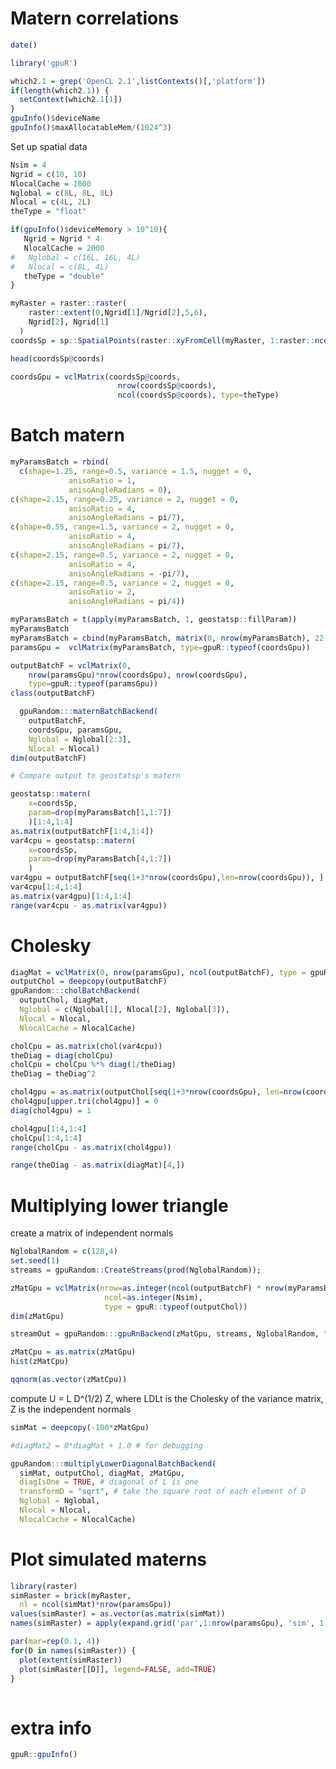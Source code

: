 <!--
%\VignetteEngine{knitr::knitr}
%\VignetteIndexEntry{Matern correlations}
-->


# Matern correlations

```r
date()
```


```r
library('gpuR')
```


```r
which2.1 = grep('OpenCL 2.1',listContexts()[,'platform'])
if(length(which2.1)) {
  setContext(which2.1[1])
}
gpuInfo()$deviceName
gpuInfo()$maxAllocatableMem/(1024^3)
```

Set up spatial data

```r

Nsim = 4
Ngrid = c(10, 10)
NlocalCache = 1000
Nglobal = c(8L, 8L, 8L)
Nlocal = c(4L, 2L)
theType = "float"

if(gpuInfo()$deviceMemory > 10^10){
   Ngrid = Ngrid * 4
   NlocalCache = 2000
#   Nglobal = c(16L, 16L, 4L)
#   Nlocal = c(8L, 4L)
   theType = "double"
}

myRaster = raster::raster(
    raster::extent(0,Ngrid[1]/Ngrid[2],5,6),
    Ngrid[2], Ngrid[1]
  )
coordsSp = sp::SpatialPoints(raster::xyFromCell(myRaster, 1:raster::ncell(myRaster)))

head(coordsSp@coords)

coordsGpu = vclMatrix(coordsSp@coords, 
                        nrow(coordsSp@coords), 
                        ncol(coordsSp@coords), type=theType)
```



# Batch matern

```r
myParamsBatch = rbind(
  c(shape=1.25, range=0.5, variance = 1.5, nugget = 0, 
             anisoRatio = 1, 
             anisoAngleRadians = 0), 
c(shape=2.15, range=0.25, variance = 2, nugget = 0, 
             anisoRatio = 4, 
             anisoAngleRadians = pi/7),
c(shape=0.55, range=1.5, variance = 2, nugget = 0, 
             anisoRatio = 4, 
             anisoAngleRadians = pi/7),
c(shape=2.15, range=0.5, variance = 2, nugget = 0, 
             anisoRatio = 4, 
             anisoAngleRadians = -pi/7),
c(shape=2.15, range=0.5, variance = 2, nugget = 0, 
             anisoRatio = 2, 
             anisoAngleRadians = pi/4))

myParamsBatch = t(apply(myParamsBatch, 1, geostatsp::fillParam))
myParamsBatch
myParamsBatch = cbind(myParamsBatch, matrix(0, nrow(myParamsBatch), 22-ncol(myParamsBatch)))
paramsGpu =  vclMatrix(myParamsBatch, type=gpuR::typeof(coordsGpu))

outputBatchF = vclMatrix(0, 
    nrow(paramsGpu)*nrow(coordsGpu), nrow(coordsGpu),
    type=gpuR::typeof(paramsGpu))
class(outputBatchF)
```


```r
  gpuRandom:::maternBatchBackend(
    outputBatchF,
    coordsGpu, paramsGpu,  
    Nglobal = Nglobal[2:3], 
    Nlocal = Nlocal)
dim(outputBatchF)
```



```r
# Compare output to geostatsp's matern

geostatsp::matern(
    x=coordsSp,
    param=drop(myParamsBatch[1,1:7])
    )[1:4,1:4]
as.matrix(outputBatchF[1:4,1:4])
var4cpu = geostatsp::matern(
    x=coordsSp,
    param=drop(myParamsBatch[4,1:7])
    )
var4gpu = outputBatchF[seq(1+3*nrow(coordsGpu),len=nrow(coordsGpu)), ]
var4cpu[1:4,1:4]
as.matrix(var4gpu)[1:4,1:4]
range(var4cpu - as.matrix(var4gpu))
```

# Cholesky


```r
diagMat = vclMatrix(0, nrow(paramsGpu), ncol(outputBatchF), type = gpuR::typeof(outputBatchF))
outputChol = deepcopy(outputBatchF)
gpuRandom:::cholBatchBackend(
  outputChol, diagMat, 
  Nglobal = c(Nglobal[1], Nlocal[2], Nglobal[3]),
  Nlocal = Nlocal,
  NlocalCache = NlocalCache)
```

```r
cholCpu = as.matrix(chol(var4cpu))
theDiag = diag(cholCpu)
cholCpu = cholCpu %*% diag(1/theDiag)
theDiag = theDiag^2

chol4gpu = as.matrix(outputChol[seq(1+3*nrow(coordsGpu), len=nrow(coordsGpu)),])
chol4gpu[upper.tri(chol4gpu)] = 0
diag(chol4gpu) = 1

chol4gpu[1:4,1:4]
cholCpu[1:4,1:4]
range(cholCpu - as.matrix(chol4gpu))

range(theDiag - as.matrix(diagMat)[4,])
```

# Multiplying lower triangle


create a matrix of independent normals


```r
NglobalRandom = c(128,4)
set.seed(1)
streams = gpuRandom::CreateStreams(prod(NglobalRandom));

zMatGpu = vclMatrix(nrow=as.integer(ncol(outputBatchF) * nrow(myParamsBatch)),
                     ncol=as.integer(Nsim),
                     type = gpuR::typeof(outputChol))
dim(zMatGpu)

streamOut = gpuRandom:::gpuRnBackend(zMatGpu, streams, NglobalRandom, "normal")

```

```r
zMatCpu = as.matrix(zMatGpu)
hist(zMatCpu)

qqnorm(as.vector(zMatCpu))

```




compute U = L D^(1/2) Z, where LDLt is the Cholesky of the variance matrix, Z is the independent normals

```r
simMat = deepcopy(-100*zMatGpu)

#diagMat2 = 0*diagMat + 1.0 # for debugging

gpuRandom:::multiplyLowerDiagonalBatchBackend(
  simMat, outputChol, diagMat, zMatGpu,
  diagIsOne = TRUE, # diagonal of L is one
  transformD = "sqrt", # take the square root of each element of D
  Nglobal = Nglobal,
  Nlocal = Nlocal,
  NlocalCache = NlocalCache)
```



# Plot simulated materns

```r
library(raster)
simRaster = brick(myRaster, 
  nl = ncol(simMat)*nrow(paramsGpu))
values(simRaster) = as.vector(as.matrix(simMat))
names(simRaster) = apply(expand.grid('par',1:nrow(paramsGpu), 'sim', 1:ncol(simMat)), 1, paste, collapse='')
```

```r
par(mar=rep(0.1, 4))
for(D in names(simRaster)) {
  plot(extent(simRaster))
  plot(simRaster[[D]], legend=FALSE, add=TRUE)
}
  
```


# extra info

```r
gpuR::gpuInfo()
```



